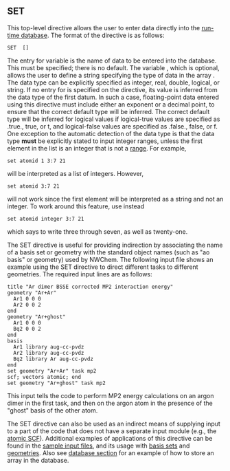 ==SET==

This top-level directive allows the user to enter data directly into the [[NWChem-Architecture#database-structure|run-time database]]. The format of the directive is as follows:

 SET <string name> [<string type default automatic>] <type data>

The entry for variable <name> is the name of data to be entered into the database. This must be specified; there is no default. The variable <type>, which is optional, allows the user to define a string specifying the type of data in the array <name>. The data type can be explicitly specified as integer, real, double, logical, or string. If no entry for <type> is specified on the directive, its value is inferred from the data type of the first datum. In such a case, floating-point data entered using this directive must include either an exponent or a decimal point, to ensure that the correct default type will be inferred. The correct default type will be inferred for logical values if logical-true values are specified as .true., true, or t, and logical-false values are specified as .false., false, or f. One exception to the automatic detection of the data type is that the data type '''must''' be explicitly stated to input integer ranges, unless the first element in the list is an integer that is not a [[Getting_Started#Input Format and Syntax for Directives|range]]. For example,

 set atomid 1 3:7 21

will be interpreted as a list of integers. However,  

 set atomid 3:7 21 

will not work since the first element will be interpreted as a string and not an integer. To work around this feature, use instead

 set atomid integer 3:7 21

which says to write three through seven, as well as twenty-one.

The SET directive is useful for providing indirection by associating the name of a basis set or geometry with the standard object names (such as "ao basis" or geometry) used by NWChem. The following input file shows an example using the SET directive to direct different tasks to different geometries. The required input lines are as follows:

 title "Ar dimer BSSE corrected MP2 interaction energy" 
 geometry "Ar+Ar" 
   Ar1 0 0 0 
   Ar2 0 0 2 
 end
 geometry "Ar+ghost" 
   Ar1 0 0 0 
   Bq2 0 0 2 
 end
 basis 
   Ar1 library aug-cc-pvdz 
   Ar2 library aug-cc-pvdz 
   Bq2 library Ar aug-cc-pvdz 
 end
 set geometry "Ar+Ar" task mp2 
 scf; vectors atomic; end
 set geometry "Ar+ghost" task mp2 

This input tells the code to perform MP2 energy calculations on an argon dimer in the first task, and then on the argon atom in the presence of the "ghost" basis of the other atom.

The SET directive can also be used as an indirect means of supplying input to a part of the code that does not have a separate
input module (e.g., the [[Hartree-Fock Theory for Molecules#Atomic guess orbitals with charged atoms|atomic SCF]]). Additional examples of applications of this directive can be found in
the [[Getting_Started#Water Molecule Sample Input File|sample input files]], and its usage with [[Basis|basis sets]] and [[Geometry|geometries]]. Also see [[Nwarch#Database Structure|database section]] for an example of how to store an array in the database.
